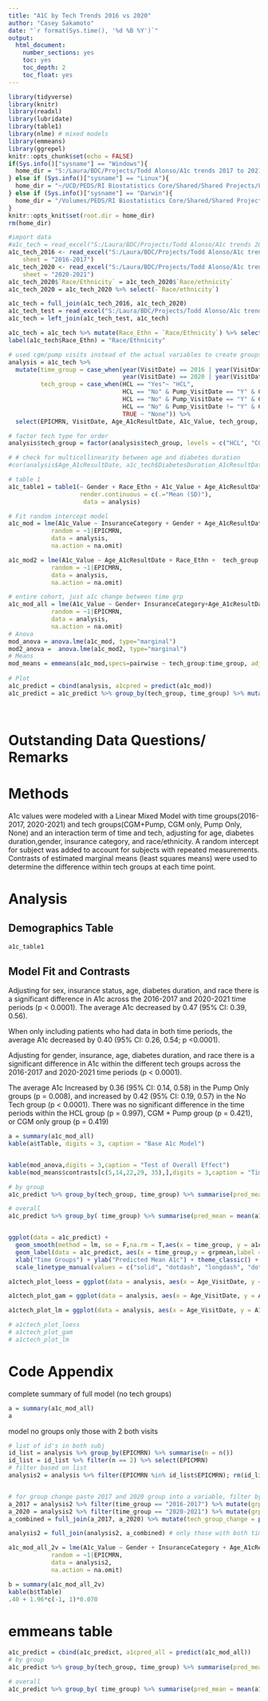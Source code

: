 ---
title: "A1C by Tech Trends 2016 vs 2020"
author: "Casey Sakamoto"
date: "`r format(Sys.time(), '%d %B %Y')`"
output:
  html_document:
    number_sections: yes
    toc: yes
    toc_depth: 2
    toc_float: yes
---

```{r setup, include=FALSE}
library(tidyverse)
library(knitr)
library(readxl)
library(lubridate)
library(table1)
library(nlme) # mixed models
library(emmeans)
library(ggrepel)
knitr::opts_chunk$set(echo = FALSE)
if(Sys.info()["sysname"] == "Windows"){
  home_dir = "S:/Laura/BDC/Projects/Todd Alonso/A1c trends 2017 to 2021 by tech"
} else if (Sys.info()["sysname"] == "Linux"){
  home_dir = "~/UCD/PEDS/RI Biostatistics Core/Shared/Shared Projects/Laura/BDC/Projects"
} else if (Sys.info()["sysname"] == "Darwin"){
  home_dir = "/Volumes/PEDS/RI Biostatistics Core/Shared/Shared Projects/Laura/BDC/Projects"
}
knitr::opts_knit$set(root.dir = home_dir)
rm(home_dir)

#import data
#a1c_tech = read_excel("S:/Laura/BDC/Projects/Todd Alonso/A1c trends 2017 to 2021 by tech/Data raw/Change in A1c 2017 to 2021 by tech_only encounters to be used for analysis.xlsx")
a1c_tech_2016 <- read_excel("S:/Laura/BDC/Projects/Todd Alonso/A1c trends 2017 to 2021 by tech/Data raw/Change in A1c 2017 to 2021_new.xlsx", 
    sheet = "2016-2017")
a1c_tech_2020 <- read_excel("S:/Laura/BDC/Projects/Todd Alonso/A1c trends 2017 to 2021 by tech/Data raw/Change in A1c 2017 to 2021_new.xlsx", 
    sheet = "2020-2021")
a1c_tech_2020$`Race/Ethnicity` = a1c_tech_2020$`Race/ethnicity`
a1c_tech_2020 = a1c_tech_2020 %>% select(-`Race/ethnicity`)

a1c_tech = full_join(a1c_tech_2016, a1c_tech_2020)
a1c_tech_test = read_excel("S:/Laura/BDC/Projects/Todd Alonso/A1c trends 2017 to 2021 by tech/Data raw/Change in A1c 2017 to 2021_new.xlsx")
a1c_tech = left_join(a1c_tech_test, a1c_tech)

a1c_tech = a1c_tech %>% mutate(Race_Ethn = `Race/Ethnicity`) %>% select(-`Race/Ethnicity`)
label(a1c_tech$Race_Ethn) = "Race/Ethnicity"
```

```{r dataclean}
# used cgm/pump visits instead of the actual variables to create groups to align with Todd's counts
analysis = a1c_tech %>% 
  mutate(time_group = case_when(year(VisitDate) == 2016 | year(VisitDate) == 2017 ~ "2016-2017",
                                year(VisitDate) == 2020 | year(VisitDate) == 2021 ~ "2020-2021"),
         tech_group = case_when(HCL == "Yes"~ "HCL",
                                HCL == "No" & Pump_VisitDate == "Y" & CGM_VisitDate == "Y" ~ "CGM + Pump",
                                HCL == "No" & Pump_VisitDate == "Y" & CGM_VisitDate != "Y" ~ "Pump Alone",
                                HCL == "No" & Pump_VisitDate != "Y" & CGM_VisitDate == "Y" ~ "CGM Alone",
                                TRUE ~ "None")) %>% 
  select(EPICMRN, VisitDate, Age_A1cResultDate, A1c_Value, tech_group, time_group, DiabetesDuration_A1cResultDate, Gender, Race_Ethn, InsuranceCategory) 

# factor tech type for order
analysis$tech_group = factor(analysis$tech_group, levels = c("HCL", "CGM + Pump", "CGM Alone", "Pump Alone", "None"))

# # check for multicollinearity between age and diabetes duration
#cor(analysis$Age_A1cResultDate, a1c_tech$DiabetesDuration_A1cResultDate) # 0.58 correlation, pretty strong, same as above
```

```{r analysis, include=FALSE}
# table 1
a1c_table1 = table1(~ Gender + Race_Ethn + A1c_Value + Age_A1cResultDate + DiabetesDuration_A1cResultDate + InsuranceCategory | tech_group*time_group,
                    render.continuous = c(.="Mean (SD)"),
                     data = analysis)

# Fit random intercept model
a1c_mod = lme(A1c_Value ~ InsuranceCategory + Gender + Age_A1cResultDate + DiabetesDuration_A1cResultDate + Race_Ethn + tech_group + time_group + tech_group*time_group,
            random = ~1|EPICMRN,
            data = analysis,
            na.action = na.omit)

a1c_mod2 = lme(A1c_Value ~ Age_A1cResultDate + Race_Ethn +  tech_group + time_group + tech_group*time_group,
            random = ~1|EPICMRN,
            data = analysis,
            na.action = na.omit)

# entire cohort, just a1c change between time grp
a1c_mod_all = lme(A1c_Value ~ Gender+ InsuranceCategory+Age_A1cResultDate + DiabetesDuration_A1cResultDate + Race_Ethn +  time_group ,
            random = ~1|EPICMRN,
            data = analysis,
            na.action = na.omit)
# Anova
mod_anova = anova.lme(a1c_mod, type="marginal")
mod2_anova =  anova.lme(a1c_mod2, type="marginal")
# Means
mod_means = emmeans(a1c_mod,specs=pairwise ~ tech_group:time_group, adjust="tukey")
  
# Plot
a1c_predict = cbind(analysis, a1cpred = predict(a1c_mod))
a1c_predict = a1c_predict %>% group_by(tech_group, time_group) %>% mutate(grpmean = mean(a1cpred),
                                                                          grpsd = sd(a1cpred),
                                                                          ss = n())
```

# Outstanding Data Questions/ Remarks


# Methods

A1c values were modeled with a Linear Mixed Model with time groups(2016-2017, 2020-2021) and tech groups(CGM+Pump, CGM only, Pump Only, None) and an interaction term of time and tech, adjusting for age, diabetes duration,gender, insurance category, and race/ethnicity. A random intercept for subject was added to account for subjects with repeated measurements. Contrasts of estimated marginal means (least squares means) were used to determine the difference within tech groups at each time point.

# Analysis

## Demographics Table
```{r Table 1}
a1c_table1
```

## Model Fit and Contrasts

Adjusting for sex, insurance status, age, diabetes duration, and race there is a significant difference in A1c across the 2016-2017 and 2020-2021 time periods (p < 0.0001). The average A1c decreased by 0.47 (95% CI: 0.39, 0.56). 

When only including patients who had data in both time periods, the average A1c decreased by 0.40 (95% CI: 0.26, 0.54; p <0.0001). 

Adjusting for gender, insurance, age, diabetes duration, and race there is a significant difference in A1c within the different tech groups across the 2016-2017 and 2020-2021 time periods (p < 0.0001).

The average A1c Increased by 0.36 (95% CI: 0.14, 0.58) in the Pump Only groups (p = 0.008), and increased by 0.42 (95% CI: 0.19, 0.57) in the No Tech group (p < 0.0001). There was no significant difference in the time periods within the HCL group (p = 0.997), CGM + Pump group (p = 0.421), or CGM only group (p = 0.419) 


```{r model}
a = summary(a1c_mod_all)
kable(a$tTable, digits = 3, caption = "Base A1c Model")


kable(mod_anova,digits = 3,caption = "Test of Overall Effect")
kable(mod_means$contrasts[c(5,14,22,29, 35),],digits = 3,caption = "Timepoint Means")

# by group
a1c_predict %>% group_by(tech_group, time_group) %>% summarise(pred_mean = mean(grpmean), cil = mean(grpmean - 1.96*grpsd), ciu = mean(grpmean + 1.96*grpsd))

# overall
a1c_predict %>% group_by( time_group) %>% summarise(pred_mean = mean(a1cpred), cil = mean(grpmean - 1.96*grpsd), ciu = mean(grpmean + 1.96*grpsd))


ggplot(data = a1c_predict) +
  geom_smooth(method = lm, se = F,na.rm = T,aes(x = time_group, y = a1cpred, group = tech_group, color = tech_group, linetype = tech_group))  +
  geom_label(data = a1c_predict, aes(x = time_group,y = grpmean,label = ss)) + 
  xlab("Time Groups") + ylab("Predicted Mean A1c") + theme_classic() +
  scale_linetype_manual(values = c("solid", "dotdash", "longdash", "dotted", "dashed"))  + scale_color_manual(values = c(rep("black", 5))) 

```


```{r plot, include=FALSE}
a1ctech_plot_loess = ggplot(data = analysis, aes(x = Age_VisitDate, y = A1c_Value, color = tech_group, linetype = time_group)) + geom_smooth(method = "loess", se = FALSE) + theme_classic() + labs(title = "Loess")

a1ctech_plot_gam = ggplot(data = analysis, aes(x = Age_VisitDate, y = A1c_Value, color = tech_group, linetype = time_group)) + geom_smooth(method = "gam", se = FALSE) + theme_classic() + labs(title = "gam")

a1ctech_plot_lm = ggplot(data = analysis, aes(x = Age_VisitDate, y = A1c_Value, color = tech_group, linetype = time_group)) + geom_smooth(method = "lm", se = FALSE) + theme_classic() + labs(title = "lm")

# a1ctech_plot_loess
# a1ctech_plot_gam
# a1ctech_plot_lm
```
# Code Appendix
complete summary of full model (no tech groups)
```{r code appendix}
a = summary(a1c_mod_all)
a
```

model no groups only those with 2 both visits
```{r all grps}
# list of id's in both subj
id_list = analysis %>% group_by(EPICMRN) %>% summarise(n = n())
id_list = id_list %>% filter(n == 2) %>% select(EPICMRN)
# filter based on list
analysis2 = analysis %>% filter(EPICMRN %in% id_list$EPICMRN); rm(id_list)


# for group change paste 2017 and 2020 group into a variable, filter by same/same (subanalsyis2) or switched groups (3)
a_2017 = analysis2 %>% filter(time_group == "2016-2017") %>% mutate(grp2016 = tech_group) %>% select(EPICMRN, grp2016)
a_2020 = analysis2 %>% filter(time_group == "2020-2021") %>% mutate(grp2020 = tech_group) %>% select(EPICMRN, grp2020)
a_combined = full_join(a_2017, a_2020) %>% mutate(tech_group_change = paste0(grp2016, "/", grp2020)); rm(a_2017, a_2020)

analysis2 = full_join(analysis2, a_combined) # only those with both time windows

a1c_mod_all_2v = lme(A1c_Value ~ Gender + InsuranceCategory + Age_A1cResultDate + DiabetesDuration_A1cResultDate + Race_Ethn +  time_group ,
            random = ~1|EPICMRN,
            data = analysis2,
            na.action = na.omit)

b = summary(a1c_mod_all_2v)
kable(b$tTable)
.40 + 1.96*c(-1, 1)*0.070
```

# emmeans table

```{r misc}
a1c_predict = cbind(a1c_predict, a1cpred_all = predict(a1c_mod_all))
# by group
a1c_predict %>% group_by(tech_group, time_group) %>% summarise(pred_mean = mean(grpmean), cil = mean(grpmean - 1.96*grpsd), ciu = mean(grpmean + 1.96*grpsd))

# overall
a1c_predict %>% group_by( time_group) %>% summarise(pred_mean = mean(a1cpred), cil = mean(grpmean - 1.96*grpsd), ciu = mean(grpmean + 1.96*grpsd))

```
